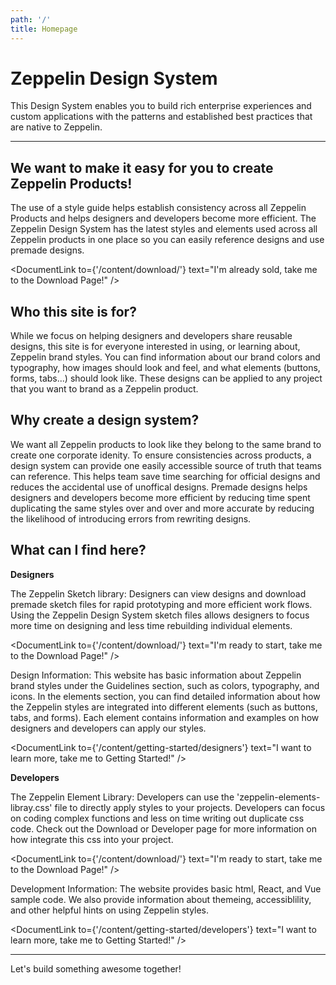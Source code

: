 ```yaml
---
path: '/'
title: Homepage
---
```



# Zeppelin Design System

This Design System enables you to build rich enterprise experiences and custom applications with the patterns and established best practices that are native to Zeppelin.

---

## We want to make it easy for you to create Zeppelin Products!

The use of a style guide helps establish consistency across all Zeppelin Products and helps designers and developers become more efficient. The Zeppelin Design System has the latest styles and elements used across all Zeppelin products in one place so you can easily reference designs and use premade designs.

<DocumentLink
  to={'/content/download/'}
  text="I'm already sold, take me to the Download Page!"
/>

## Who this site is for?

While we focus on helping designers and developers share reusable designs, this site is for everyone interested in using, or learning about, Zeppelin brand styles. You can find information about our brand colors and typography, how images should look and feel, and what elements (buttons, forms, tabs...) should look like. These designs can be applied to any project that you want to brand as a Zeppelin product.

## Why create a design system?

We want all Zeppelin products to look like they belong to the same brand to create one corporate idenity. To ensure consistencies across products, a design system can provide one easily accessible source of truth that teams can reference. This helps team save time searching for official designs and reduces the accidental use of unoffical designs. Premade designs helps designers and developers become more efficient by reducing time spent duplicating the same styles over and over and more accurate by reducing the likelihood of introducing errors from rewriting designs.

## What can I find here?

**Designers**

The Zeppelin Sketch library: Designers can view designs and download premade sketch files for rapid prototyping and more efficient work flows. Using the Zeppelin Design System sketch files allows designers to focus more time on designing and less time rebuilding individual elements.

<DocumentLink
  to={'/content/download/'}
  text="I'm ready to start, take me to the Download Page!"
/>

Design Information: This website has basic information about Zeppelin brand styles under the Guidelines section, such as colors, typography, and icons. In the elements section, you can find detailed information about how the Zeppelin styles are integrated into different elements (such as buttons, tabs, and forms). Each element contains information and examples on how designers and developers can apply our styles.

<DocumentLink
  to={'/content/getting-started/designers'}
  text="I want to learn more, take me to Getting Started!"
/>

**Developers**

The Zeppelin Element Library: Developers can use the 'zeppelin-elements-libray.css' file to directly apply styles to your projects. Developers can focus on coding complex functions and less on time writing out duplicate css code. Check out the Download or Developer page for more information on how integrate this css into your project.

<DocumentLink
  to={'/content/download/'}
  text="I'm ready to start, take me to the Download Page!"
/>

Development Information: The website provides basic html, React, and Vue sample code. We also provide information about themeing, accessiblility, and other helpful hints on using Zeppelin styles.

<DocumentLink
  to={'/content/getting-started/developers'}
  text="I want to learn more, take me to Getting Started!"
/>

---

Let's build something awesome together!
